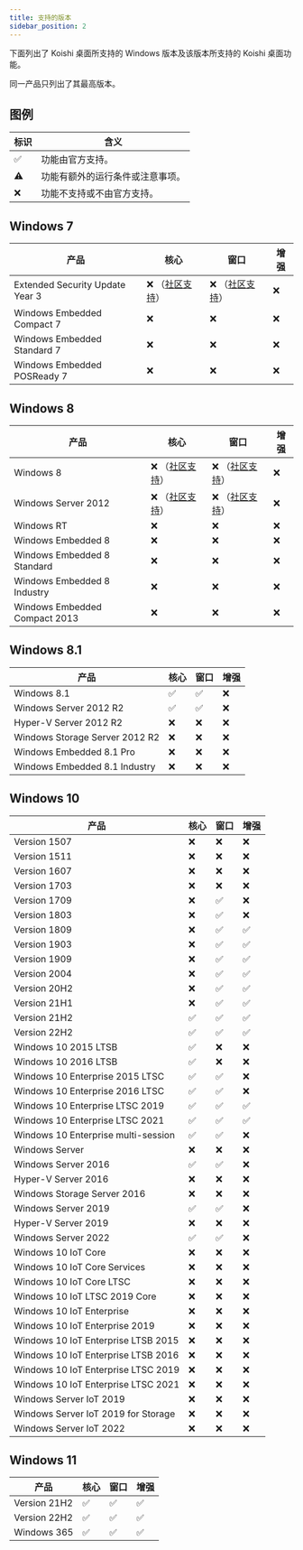 ```yaml
---
title: 支持的版本
sidebar_position: 2
---
```


下面列出了 Koishi 桌面所支持的 Windows 版本及该版本所支持的 Koishi 桌面功能。

同一产品只列出了其最高版本。

## 图例

| 标识               | 含义                             |
| ------------------ | -------------------------------- |
| :white_check_mark: | 功能由官方支持。                 |
| :warning:          | 功能有额外的运行条件或注意事项。 |
| :x:                | 功能不支持或不由官方支持。       |

## Windows 7

| 产品                            | 核心                       | 窗口                       | 增强 |
| ------------------------------- | -------------------------- | -------------------------- | ---- |
| Extended Security Update Year 3 | :x: （[社区支持](./win7)） | :x: （[社区支持](./win7)） | :x:  |
| Windows Embedded Compact 7      | :x:                        | :x:                        | :x:  |
| Windows Embedded Standard 7     | :x:                        | :x:                        | :x:  |
| Windows Embedded POSReady 7     | :x:                        | :x:                        | :x:  |

## Windows 8

| 产品                          | 核心                       | 窗口                       | 增强 |
| ----------------------------- | -------------------------- | -------------------------- | ---- |
| Windows 8                     | :x: （[社区支持](./win7)） | :x: （[社区支持](./win7)） | :x:  |
| Windows Server 2012           | :x: （[社区支持](./win7)） | :x: （[社区支持](./win7)） | :x:  |
| Windows RT                    | :x:                        | :x:                        | :x:  |
| Windows Embedded 8            | :x:                        | :x:                        | :x:  |
| Windows Embedded 8 Standard   | :x:                        | :x:                        | :x:  |
| Windows Embedded 8 Industry   | :x:                        | :x:                        | :x:  |
| Windows Embedded Compact 2013 | :x:                        | :x:                        | :x:  |

## Windows 8.1

| 产品                           | 核心               | 窗口               | 增强 |
| ------------------------------ | ------------------ | ------------------ | ---- |
| Windows 8.1                    | :white_check_mark: | :white_check_mark: | :x:  |
| Windows Server 2012 R2         | :white_check_mark: | :white_check_mark: | :x:  |
| Hyper-V Server 2012 R2         | :x:                | :x:                | :x:  |
| Windows Storage Server 2012 R2 | :x:                | :x:                | :x:  |
| Windows Embedded 8.1 Pro       | :x:                | :x:                | :x:  |
| Windows Embedded 8.1 Industry  | :x:                | :x:                | :x:  |

## Windows 10

| 产品                                | 核心               | 窗口               | 增强               |
| ----------------------------------- | ------------------ | ------------------ | ------------------ |
| Version 1507                        | :x:                | :x:                | :x:                |
| Version 1511                        | :x:                | :x:                | :x:                |
| Version 1607                        | :x:                | :x:                | :x:                |
| Version 1703                        | :x:                | :x:                | :x:                |
| Version 1709                        | :x:                | :white_check_mark: | :x:                |
| Version 1803                        | :x:                | :white_check_mark: | :x:                |
| Version 1809                        | :x:                | :white_check_mark: | :white_check_mark: |
| Version 1903                        | :x:                | :white_check_mark: | :white_check_mark: |
| Version 1909                        | :x:                | :white_check_mark: | :white_check_mark: |
| Version 2004                        | :x:                | :white_check_mark: | :white_check_mark: |
| Version 20H2                        | :x:                | :white_check_mark: | :white_check_mark: |
| Version 21H1                        | :x:                | :white_check_mark: | :white_check_mark: |
| Version 21H2                        | :white_check_mark: | :white_check_mark: | :white_check_mark: |
| Version 22H2                        | :white_check_mark: | :white_check_mark: | :white_check_mark: |
| Windows 10 2015 LTSB                | :white_check_mark: | :x:                | :x:                |
| Windows 10 2016 LTSB                | :white_check_mark: | :x:                | :x:                |
| Windows 10 Enterprise 2015 LTSC     | :white_check_mark: | :white_check_mark: | :x:                |
| Windows 10 Enterprise 2016 LTSC     | :white_check_mark: | :white_check_mark: | :x:                |
| Windows 10 Enterprise LTSC 2019     | :white_check_mark: | :white_check_mark: | :white_check_mark: |
| Windows 10 Enterprise LTSC 2021     | :white_check_mark: | :white_check_mark: | :white_check_mark: |
| Windows 10 Enterprise multi-session | :white_check_mark: | :white_check_mark: | :x:                |
| Windows Server                      | :x:                | :x:                | :x:                |
| Windows Server 2016                 | :white_check_mark: | :white_check_mark: | :x:                |
| Hyper-V Server 2016                 | :x:                | :x:                | :x:                |
| Windows Storage Server 2016         | :x:                | :x:                | :x:                |
| Windows Server 2019                 | :white_check_mark: | :white_check_mark: | :x:                |
| Hyper-V Server 2019                 | :x:                | :x:                | :x:                |
| Windows Server 2022                 | :white_check_mark: | :white_check_mark: | :x:                |
| Windows 10 IoT Core                 | :x:                | :x:                | :x:                |
| Windows 10 IoT Core Services        | :x:                | :x:                | :x:                |
| Windows 10 IoT Core LTSC            | :x:                | :x:                | :x:                |
| Windows 10 IoT LTSC 2019 Core       | :x:                | :x:                | :x:                |
| Windows 10 IoT Enterprise           | :x:                | :x:                | :x:                |
| Windows 10 IoT Enterprise 2019      | :x:                | :x:                | :x:                |
| Windows 10 IoT Enterprise LTSB 2015 | :x:                | :x:                | :x:                |
| Windows 10 IoT Enterprise LTSB 2016 | :x:                | :x:                | :x:                |
| Windows 10 IoT Enterprise LTSC 2019 | :x:                | :x:                | :x:                |
| Windows 10 IoT Enterprise LTSC 2021 | :x:                | :x:                | :x:                |
| Windows Server IoT 2019             | :x:                | :x:                | :x:                |
| Windows Server IoT 2019 for Storage | :x:                | :x:                | :x:                |
| Windows Server IoT 2022             | :x:                | :x:                | :x:                |

## Windows 11

| 产品         | 核心               | 窗口               | 增强               |
| ------------ | ------------------ | ------------------ | ------------------ |
| Version 21H2 | :white_check_mark: | :white_check_mark: | :white_check_mark: |
| Version 22H2 | :white_check_mark: | :white_check_mark: | :white_check_mark: |
| Windows 365  | :white_check_mark: | :white_check_mark: | :white_check_mark: |
